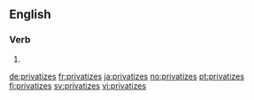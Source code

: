 ==English==

===Verb===
{{head|en}}

# {{en-third-person singular of|privatize}}

[[de:privatizes]]
[[fr:privatizes]]
[[ja:privatizes]]
[[no:privatizes]]
[[pt:privatizes]]
[[fi:privatizes]]
[[sv:privatizes]]
[[vi:privatizes]]